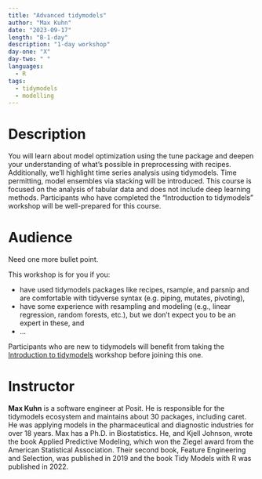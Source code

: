```yaml
---
title: "Advanced tidymodels"
author: "Max Kuhn"
date: "2023-09-17"
length: "B-1-day"
description: "1-day workshop"
day-one: "X"
day-two: " "
languages:
  - R
tags:
  - tidymodels
  - modelling
---
```


# Description

You will learn about model optimization using the tune package and deepen your understanding of what's possible in preprocessing with recipes.
Additionally, we'll highlight time series analysis using tidymodels.
Time permitting, model ensembles via stacking will be introduced.
This course is focused on the analysis of tabular data and does not include deep learning methods.
Participants who have completed the "Introduction to tidymodels" workshop will be well-prepared for this course.

# Audience

::: callout-warning
Need one more bullet point.
:::

This workshop is for you if you:

-   have used tidymodels packages like recipes, rsample, and parsnip and are comfortable with tidyverse syntax (e.g. piping, mutates, pivoting),
-   have some experience with resampling and modeling (e.g., linear regression, random forests, etc.), but we don't expect you to be an expert in these, and
-   ...

Participants who are new to tidymodels will benefit from taking the [Introduction to tidymodels](/tidymodels-intro/) workshop before joining this one.

# Instructor

**Max Kuhn** is a software engineer at Posit.
He is responsible for the tidymodels ecosystem and maintains about 30 packages, including caret.
He was applying models in the pharmaceutical and diagnostic industries for over 18 years.
Max has a Ph.D. in Biostatistics.
He, and Kjell Johnson, wrote the book Applied Predictive Modeling, which won the Ziegel award from the American Statistical Association.
Their second book, Feature Engineering and Selection, was published in 2019 and the book Tidy Models with R was published in 2022.
